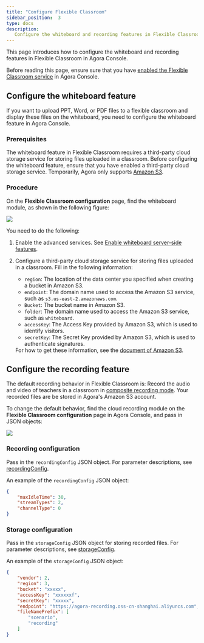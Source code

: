 ```yaml
---
title: "Configure Flexible Classroom"
sidebar_position:  3
type: docs
description:
   Configure the whiteboard and recording features in Flexible Classroom in Agora Console.
---
```


This page introduces how to configure the whiteboard and recording features in Flexible Classroom in Agora Console.

Before reading this page, ensure sure that you have <a href="/en/agora-class/agora_class_enable" target="_blank">enabled the Flexible Classroom service</a> in Agora Console.

## Configure the whiteboard feature

If you want to upload PPT, Word, or PDF files to a flexible classroom and display these files on the whiteboard, you need to configure the whiteboard feature in Agora Console.

### Prerequisites

The whiteboard feature in Flexible Classroom requires a third-party cloud storage service for storing files uploaded in a classroom. Before configuring the whiteboard feature, ensure that you have enabled a third-party cloud storage service. Temporarily, Agora only supports <a href="https://aws.amazon.com/s3/?nc1=h_ls" target="_blank">Amazon S3</a>.

### Procedure

On the **Flexible Classroom configuration** page, find the whiteboard module, as shown in the following figure:

![](https://web-cdn.agora.io/docs-files/1641366278596)

You need to do the following:

1. Enable the advanced services. See <a href="/en/whiteboard/enable_whiteboard#enable-whiteboard-server-side-features" target="_blank">Enable whiteboard server-side features</a>.

2. Configure a third-party cloud storage service for storing files uploaded in a classroom. Fill in the following information:
      - `region`: The location of the data center you specified when creating a bucket in Amazon S3.
      - `endpoint`: The domain name used to access the Amazon S3 service, such as `s3.us-east-2.amazonaws.com`.
      - `Bucket`: The bucket name in Amazon S3.
      - `folder`: The domain name used to access the Amazon S3 service, such as `whiteboard`.
      - `accessKey`: The Access Key provided by Amazon S3, which is used to identify visitors.
      - `secretKey`: The Secret Key provided by Amazon S3, which is used to authenticate signatures.

   <div class="alert info">For how to get these information, see the <a href="https://docs.aws.amazon.com/AmazonS3/latest/userguide/Welcome.html" target="_blank">document of Amazon S3</a>.</div>

## Configure the recording feature

The default recording behavior in Flexible Classroom is: Record the audio and video of teachers in a classroom in <a href="/en/cloud-recording/cloud_recording_composite_mode?platform=RESTful" target="_blank">composite recording mode</a>. Your recorded files are be stored in Agora's Amazon S3 account.

To change the default behavior, find the cloud recording module on the **Flexible Classroom configuration** page in Agora Console, and pass in JSON objects:

![](https://web-cdn.agora.io/docs-files/1641368314262)

### Recording configuration

Pass in the `recordingConfig` JSON object. For parameter descriptions, see <a href="/en/cloud-recording/cloud_recording_api_start?platform=RESTful#recordingConfig" target="_blank">recordingConfig</a>.

An example of the `recordingConfig` JSON object:

```json
{
    "maxIdleTime": 30,
    "streamTypes": 2,
    "channelType": 0
}
```

### Storage configuration

Pass in the `storageConfig` JSON object for storing recorded files. For parameter descriptions, see <a href="/en/cloud-recording/cloud_recording_api_start?platform=RESTful#storageConfig" target="_blank">storageConfig</a>.

An example of the `storageConfig` JSON object:

```json
{
    "vendor": 2,
    "region": 3,
    "bucket": "xxxxx",
    "accessKey": "xxxxxxf",
    "secretKey": "xxxxx",
    "endpoint": "https://agora-recording.oss-cn-shanghai.aliyuncs.com",
    "fileNamePrefix": [
        "scenario",
        "recording"
    ]
}
```